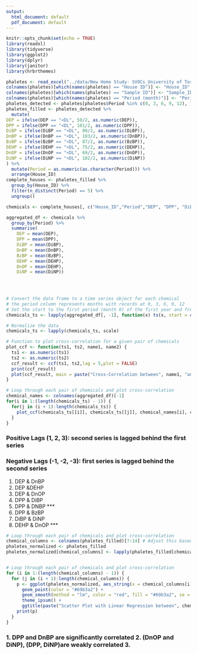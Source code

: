 ```yaml
---
output:
  html_document: default
  pdf_document: default
---
```

```r
knitr::opts_chunk$set(echo = TRUE)
library(readxl)
library(tidyverse)
library(ggplot2)
library(dplyr)
library(janitor)
library(hrbrthemes)

```


```r
phaletes <- read_excel("../data/New Home Study- SVOCs_University of Toronto_March2024.xlsx", sheet = "Passive Air - PDMS (pg.m-3)",range = "A5:N145")
colnames(phaletes)[which(names(phaletes) == "House ID")] <- "House_ID" #change column names
colnames(phaletes)[which(names(phaletes) == "Sample ID")] <- "Sample_ID" #change column names 
colnames(phaletes)[which(names(phaletes) == "Period (month)")] <- "Period"
phaletes_detected <- phaletes[phaletes$Period %in% c(0, 3, 6, 9, 12), ]
phaletes_filled <- phaletes_detected %>%
  mutate(
DEP = ifelse(DEP == "<DL", 50/2, as.numeric(DEP)),
DPP = ifelse(DPP == "<DL", 101/2, as.numeric(DPP)),
DiBP = ifelse(DiBP == "<DL", 80/2, as.numeric(DiBP)),
DnBP = ifelse(DnBP == "<DL", 103/2, as.numeric(DnBP)),
BzBP = ifelse(BzBP == "<DL", 87/2, as.numeric(BzBP)),
DEHP = ifelse(DEHP == "<DL", 75/2, as.numeric(DEHP)),
DnOP = ifelse(DnOP == "<DL", 69/2, as.numeric(DnOP)),
DiNP = ifelse(DiNP == "<DL", 102/2, as.numeric(DiNP))
) %>% 
  mutate(Period = as.numeric(as.character(Period))) %>%
  arrange(House_ID)
complete_houses <- phaletes_filled %>%
  group_by(House_ID) %>%
  filter(n_distinct(Period) == 5) %>%
  ungroup()
```

```r
chemicals <- complete_houses[, c("House_ID","Period","DEP", "DPP", "DiBP", "DnBP", "BzBP", "DEHP", "DnOP","DiNP")]

aggregated_df <- chemicals %>%
  group_by(Period) %>%
  summarise(
    DEP = mean(DEP),
    DPP = mean(DPP),
    DiBP = mean(DiBP),
    DnBP = mean(DnBP),
    BzBP = mean(BzBP),
    DEHP = mean(DEHP),
    DnOP = mean(DEHP),
    DiNP = mean(DiNP))

  
  

# Convert the data frame to a time series object for each chemical
# the period column represents months with records at 0, 3, 6, 9, 12
# Set the start to the first period (month 0) of the first year and frequency to 5
chemicals_ts <- lapply(aggregated_df[, -1], function(x) ts(x, start = c(2020, 1), frequency = 5))  # 5 periods per year

# Normalize the data 
chemicals_ts <- lapply(chemicals_ts, scale)

# Function to plot cross-correlation for a given pair of chemicals
plot_ccf <- function(ts1, ts2, name1, name2) {
  ts1 <- as.numeric(ts1)  
  ts2 <- as.numeric(ts2)
  ccf_result <- ccf(ts1, ts2,lag = 5,plot = FALSE)
  print(ccf_result)
  plot(ccf_result, main = paste("Cross-Correlation between", name1, "and", name2))
}

# Loop through each pair of chemicals and plot cross-correlation
chemical_names <- colnames(aggregated_df)[-1]
for(i in 1:(length(chemicals_ts) - 1)) {
  for(j in (i + 1):length(chemicals_ts)) {
    plot_ccf(chemicals_ts[[i]], chemicals_ts[[j]], chemical_names[i], chemical_names[j])
  }
}


```
### Positive Lags (1, 2, 3): second series  is lagged behind the first series 
### Negative Lags (-1, -2, -3): first series  is lagged behind the second series 

1. DEP & DnBP
2. DEP &DEHP
3. DEP & DnOP
4. DPP & DiBP
5. DPP & DNBP ***
6. DPP & BzBP
7. DiBP & DiNP
8. DEHP & DnOP ***

```r
# Loop through each pair of chemicals and plot cross-correlation
chemical_columns <- colnames(phaletes_filled)[7:14] # Adjust this based on the actual column indices
phaletes_normalized <- phaletes_filled
phaletes_normalized[chemical_columns] <- lapply(phaletes_filled[chemical_columns], scale)


# Loop through each pair of chemicals and plot cross-correlation
for (i in 1:(length(chemical_columns) - 1)) {
  for (j in (i + 1):length(chemical_columns)) {
    p <- ggplot(phaletes_normalized, aes_string(x = chemical_columns[i], y = chemical_columns[j])) + 
      geom_point(color = "#69b3a2") +
      geom_smooth(method = "lm", color = "red", fill = "#69b3a2", se = TRUE) +
      theme_ipsum() +
      ggtitle(paste("Scatter Plot with Linear Regression between", chemical_columns[i], "and", chemical_columns[j]))
    print(p)
  }
}

```
### 1. DPP and DnBP are significantly correlated 2. (DnOP and DiNP), (DPP, DiNP)are weakly correlated 3. 